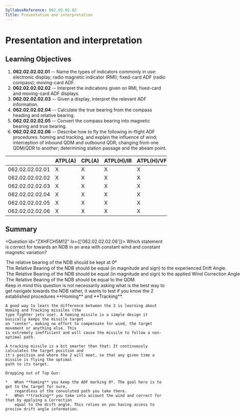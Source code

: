 ```yaml
---
SyllabusReference: 062.02.02.02
Title: Presentation and interpretation
---
```


# Presentation and interpretation

## Learning Objectives

1.  **062.02.02.02.01** -- Name the types of indicators commonly in use:
    electronic display; radio magnetic indicator (RMI); fixed-card ADF (radio
    compass); moving-card ADF.
2.  **062.02.02.02.02** -- Interpret the indications given on RMI, fixed-card and
    moving-card ADF displays.
3.  **062.02.02.02.03** -- Given a display, interpret the relevant ADF
    information.
4.  **062.02.02.02.04** -- Calculate the true bearing from the compass heading
    and relative bearing.
5.  **062.02.02.02.05** -- Convert the compass bearing into magnetic bearing and
    true bearing.
6.  **062.02.02.02.06** -- Describe how to fly the following in-flight ADF
    procedures: homing and tracking, and explain the influence of wind;
    interception of inbound QDM and outbound QDR; changing from one QDM/QDR to
    another; determining station passage and the abeam point.

|                 | ATPL(A) | CPL(A) | ATPL(H)/IR | ATPL(H)/VFR | CPL(H) | IR  | CBIR(A) |
| --------------- | ------- | ------ | ---------- | ----------- | ------ | --- | ------- |
| 062.02.02.02.01 | X       | X      | X          | X           | X      | X   | X       |
| 062.02.02.02.02 | X       | X      | X          | X           | X      | X   | X       |
| 062.02.02.02.03 | X       | X      | X          | X           | X      | X   | X       |
| 062.02.02.02.04 | X       | X      | X          | X           | X      | X   | X       |
| 062.02.02.02.05 | X       | X      | X          | X           | X      | X   | X       |
| 062.02.02.02.06 | X       | X      | X          | X           | X      | X   | X       |

## Summary

<Question id="ZXHFCH5M12" lo={['062.02.02.02.06']}>
  <Text variant="oneCorrect">
    Which statement is correct for <Subject /> towards an NDB in an
    area with constant wind and constant magnetic variation?
  </Text>
<Option
  id="ikcfibAw6r-1"
  subject={[["homing"]]}
  why="Describes the Homing technique"
>
  The relative bearing of the NDB should be kept at 0º
</Option>
<Option
  id="ikcfibAw6r-2"
  subject={[["tracking"]]}
  why="Describes the Tracking technique"
>
  The Relative Bearing of the NDB should be equal (in magnitude and sign) to the
  experienced Drift Angle.
</Option>
<Option id="ikcfibAw6r-3">
  The Relative Bearing of the NDB should be equal (in magnitude and sign) to the
  applied Wind Correction Angle.
</Option>
<Option id="ikcfibAw6r-4">
  The Relative Bearing of the NDB should be equal to the QDM.
</Option>

  <Explanation>
    Keep in mind this question is not necessarily asking what is the best way to get navigate towards
    the NDB rather, it wants to test if you know the 2 established procedures **Homing** and **Tracking**.

    A good way to learn the difference between the 2 is learning about Homing and Tracking missiles (the
    type fighter jets use). A homing missile is a simple design it basically keeps the missile target
    on "center", making no effort to compensate for wind, the target movement or anything else. This
    is extremely inefficient and will cause the missile to follow a non-optimal path.

    A tracking missile is a bit smarter than that: It continuously calculates the target position and
    it's position and where the 2 will meet, so that any given time a missile is flying the optimal
    path to its target.

    Dropping out of Top Gun:

    *   When **homing** you keep the ADF marking 0º. The goal here is to get to the target for sure,
        regardless of the convoluted path you take there.
    *   When **tracking** you take into account the wind and correct for that by applying a Correction
        equal to the drift angle. This relies on you having access to precise drift angle information.

  </Explanation>
</Question>
